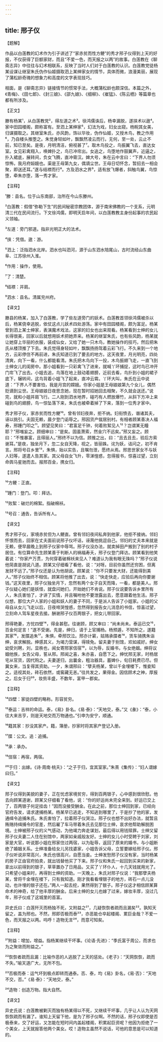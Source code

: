 ```yaml
---
---
---
```

title: 邢子仪
---




【题解】


作品以白莲教的幻术作为引子讲述了“家赤贫而性方鲠”的秀才邢子仪得到上天的好报，不仅获得了巨额家财，而且“不爱一色，而天报之以两”的故事。白莲教在《聊斋志异》中往往与幻术相联系，反映了当时人们对于白莲教的认识。白莲教党徒杨某设谋让继室朱氏伪作仙姬摄取泗上某绅家女的情节，具体而微，浪漫美丽，展现了蒲松龄奇瑰的想象力和高度的文字表现技巧。

相面，是《聊斋志异》链接情节的惯常手法，大概蒲松龄也颇深信。本篇之外，《青梅》、《田七郎》、《封三娘》、《邵九娘》、《细柳》、《崔猛》、《陈云栖》等篇章也都有所涉及。

【正文】

滕有杨某¹，从白莲教党²，得左道之术³。徐鸿儒诛后，杨幸漏脱，遂挟术以遨⁴。家中田园楼阁，颇称富有。至泗上某绅家⁵，幻法为戏，妇女出窥。杨睨其女美，归谋摄取之。其继室朱氏，亦风韵，饰以华妆，伪作仙姬，又授木鸟，教之作用⁶，乃自楼头推堕之。朱觉身轻如叶，飘飘然凌云而行。无何，至一处，云止不前，知已至矣。是夜，月明清洁，俯视甚了⁷。取木鸟投之，鸟振翼飞去，直达女室。女见彩禽翔入，唤婢扑之，鸟已冲帘出。女追之，鸟堕地作鼓翼声，近逼之，扑入裙底，展转间，负女飞腾，直冲霄汉。婢大号，朱在云中言曰：“下界人勿须惊怖，我月府姮娥也。渠是王母第九女，偶谪尘世。王母日切怀念，暂招去一相会聚，即送还耳。”遂与结襟而行⁸。方及泗水之界⁹，适有放飞爆者，斜触鸟翼，鸟惊堕，牵朱亦堕，落一秀才家。





【注释】


¹滕：县名。位于山东南部，治所在今山东滕州。

²白莲教：假借“弥勒下生”的民间秘密宗教团体，源于南宋佛教的一个支系，元明清三代在民间流行。下文徐鸿儒，即明天启年间，以白莲教教主身份起事的农民起义领袖。

³左道：旁门邪道。指非光明正大的法术。

⁴挟：凭借。遨：游。

⁵泗上：泛指泗水北岸。泗水也叫泗河，源于山东泗水陪尾山，古时流经山东曲阜、江苏徐州入淮。

⁶作用：操作，使用。

⁷了：清楚。

⁸结襟：并肩。

⁹泗水：县名。清属兖州府。





【译文】


滕县的杨某，加入了白莲教，学了些左道旁门的妖术。白莲教首领徐鸿儒被杀以后，杨某侥幸逃脱，依仗这点儿妖术四处游荡。家中有田园楼阁，颇为富足。杨某曾到泗上某士绅家，表演魔术戏法，这家的妇女也出来观看。杨某看到士绅的女儿长得很美，回家以后就想用妖术把她弄来。杨某的继室朱氏，也有些风韵，杨某就让她穿上华丽的衣服，装成仙女，又给了她一只木鸟，教她操作的技巧，然后把朱氏从楼顶推了下去。朱氏觉得身轻如叶，飘飘扬扬驾着云彩飞行。不久来到一个地方，云彩停住不再前进，朱氏知道已到了要去的地方。这天夜里，月光明亮，四处清爽，向下一看，什么都能看清。朱氏把木鸟向下一投，木鸟振翅飞走，一直飞到士绅女儿的闺房中。那小姐看到一只彩禽飞了进来，就喊丫环捕捉，这时鸟已冲开门帘飞了出去。小姐去追，鸟落在地上鼓动着翅膀，近前去看，鸟扑到小姐的裙子底下，辗转间，这鸟背着小姐飞了起来，直冲云霄。丫环大叫，朱氏在云中说道：“下界人不要害怕，我是月宫的嫦娥。你家小姐是王母娘娘第九个女儿，偶然贬谪到尘世。王母娘娘日夜思念她，现在暂时招她回去相聚，不久就会送还。”说完，就和小姐并肩飞行。二人刚到泗水地界，碰巧有人燃放爆竹，从斜下方冲上来碰到鸟的翅膀，鸟一惊坠落下来，朱氏也被牵着掉了下来，落到一位秀才家中。

秀才邢子仪，家赤贫而性方鲠¹⁰。曾有邻妇夜奔，拒不纳。妇衔愤去，谮诸其夫，诬以挑引。夫固无赖，晨夕登门诟辱之。邢因货产僦居别村。有相者顾某善决人福寿，邢踵门叩之¹¹。顾望见笑曰：“君富足千钟，何着败絮见人¹²？岂谓某无瞳耶？”邢嗤妄之。顾细审曰：“是矣。固虽萧索，然金穴不远矣。”邢又妄之。顾曰：“不惟暴富，且得丽人。”邢终不以为信。顾推之出，曰：“且去且去，验后方索谢耳。”是夜，独坐月下，忽二女自天降，视之，皆丽姝。诧为妖，诘问之，初不肯言。邢将号召乡里¹³，朱惧，始以实告，且嘱勿泄，愿终从焉。邢思世家女不与妖人妇等，遂遣人告其家。其父母自女飞升，零涕惶惑，忽得报书，惊喜过望，立刻命舆马星驰而去。报邢百金，携女归。





【注释】


¹⁰方鲠：正直。

¹¹踵门：登门。叩：拜访。

¹²败絮：破烂的棉絮。指破棉袄。

¹³号召：通告，告诉所有人。





【译文】


秀才邢子仪，家境赤贫但为人鲠直。曾有邻妇夜间私奔到他家，他拒不接纳。邻妇怀恨而去，回家在丈夫面前说邢子仪坏话，诬蔑他挑逗自己。邻妇的丈夫本来就是无赖，便早晨晚上到邢子仪家中辱骂。邢子仪没办法，就卖掉田产搬到了别的村子居住。有位算命先生顾某善于判断人的祸福寿夭，邢子仪登门拜访。顾某看到他笑着说：“你家产万贯，为何穿着破棉袄来见人？难道认为我有眼无珠吗？”邢子仪说他简直是胡说八道。顾某又仔细看了看他，说：“对呀。目前你虽然还穷困，但离发财不远了。”邢子仪还是认为他胡说。顾某说：“你不只要发大财，还能得到美人。”邢子仪始终不相信。顾某将他推了出去，说：“快走快走，应验后再向你要谢钱。”这天夜里，邢子仪独坐月下，忽然有两个女子自天而降，一看，都是美人。邢子仪疑心她们是妖怪，就盘问她们，开始她们不肯说。邢子仪说要告诉乡里所有人，朱氏害怕了，才讲了实情，并且嘱咐他不要泄露出去，愿意跟着他生活。邢子仪想，那位大户人家的小姐和妖人的妻子不同，于是派人告诉了小姐家。小姐的父母自从女儿飞走以后，日夜啼哭惶惑，忽然得到报告女儿消息的书信，惊喜过望，立刻命人驾车星夜去接。酬谢邢子仪百两银子，把女儿带回家。

邢得艳妻，方忧四壁¹⁴，得金甚慰。往谢顾，顾又审曰：“尚未尚未。泰运已交¹⁵，百金何足言！”遂不受谢。先是，绅归，请于上官捕杨。杨预遁，不知所之，遂籍其家¹⁶，发牒追朱¹⁷。朱惧，牵邢饮泣。邢亦计窘，姑赂承牒者¹⁸，赁车骑携朱诣绅，哀求解脱。绅感其义，为竭力营谋，得赎免。留夫妻于别馆，欢如戚好。绅女幼受刘聘，刘，显秩也，闻女寄邢家信宿¹⁹，以为辱，反婚书，与女绝姻。绅将议姻他族，女告父母，誓从邢。邢闻之喜，朱亦喜，自愿下之。绅忧邢无家，时杨居宅从官货，因代购之。夫妻遂归，出曩金，粗治器具，蓄婢仆，旬日耗费已尽。但冀女来，当复得其资助。一夕，朱谓邢曰：“孽夫杨某，曾以千金埋楼下，惟妾知之。适视其处，砖石依然，或窖藏无恙。”往共发之，果得金。因信顾术之神，厚报之。后女于归²⁰，妆赀丰盛，不数年，富甲一郡矣。





【注释】


¹⁴四壁：家徒四壁的略称。形容贫穷。

¹⁵泰运：吉祥的命运。泰，《易》卦名。《易·泰》：“天地交，泰。”又《彖》：“泰，小往大来吉亨，则是天地交而万物通也。”引申为安宁，顺通。

¹⁶籍其家：抄没其家产。籍，簿册，抄家时将其家产登记入册。

¹⁷牒：公文。追：追捕。

¹⁸承：承办。

¹⁹信宿：再宿，两宿。

²⁰于归：出嫁。《诗·周南·桃夭》：“之子于归，宜其室家。”朱熹《集传》：“妇人谓嫁曰归。”





【译文】


邢子仪得到美貌的妻子，正在忧虑家境贫穷，得到百两银子，心中感到很欣慰。他去向顾某道谢，顾某又仔细看了看他，说：“你的好运尚未完全来到。好运已交上了，百两银子何足挂齿！”因而没接受酬金。在此之前，那位士绅回到家，已经向官府告发，请求逮捕杨某。杨某早已逃走，不知逃到哪里了，于是抄了他的家，发通缉令追捕朱氏。朱氏害怕了，拉着邢子仪哭泣。邢子仪也想不出好办法，就暂且贿赂持缉捕令的官差，然后雇了车马带着朱氏去见那位士绅，哀求他帮助解脱困境。士绅被邢子仪的义气感动，为他竭力奔走谋划，最后得以用钱赎罪。士绅又留邢子仪夫妻二人住在别馆中，两家如亲戚般友好。士绅的女儿小时受聘于刘家，刘家是大官，听说那小姐在邢家住过两宿，以为耻辱，返回了原来的婚书，与小姐断绝了婚姻关系。士绅准备给女儿另找婆家，小姐告诉父母，立誓要嫁给邢子仪。邢子仪听说非常高兴，朱氏也很高兴，自愿当妾。士绅发愁邢子仪没有家，当时杨某的房子正由官府拍卖，就出钱替他买了下来。邢子仪和朱氏一起回到买来的新家，拿出以前得到的银子，草草置办了日用品，又买了丫环仆人，十几天钱就用光了。只希望小姐来时，再得到士绅的资助。一天晚上，朱氏对邢子仪说：“我那孽夫杨某，曾将千金埋在楼下，只有我知道。刚才我看看埋银子的地方，砖石一点儿没动，也许埋的银子还在。”两人一起去挖，果然得到了银子。邢子仪这才相信顾某算命术的神奇，给了他丰厚的酬金。后来士绅的女儿也嫁了过来，嫁妆丰厚，没过几年，邢子仪成了这城里的首富。

异史氏曰：白莲歼灭而杨独不死，又附益之²¹，几疑恢恢者疏而且漏矣²²。孰知天留之，盖为邢也。不然，邢即否极而泰²³，亦恶能仓卒起楼阁、累巨金哉？不爱一色，而天报之以两。呜呼！造物无言²⁴，而意可知矣。





【注释】


²¹附益：增加，增益。指杨某继续干坏事。《论语·先进》：“季氏富于周公，而求也为之聚敛而附益之。”

²²恢恢者疏而且漏：比喻作恶的人逃脱了上天的惩处。《老子》：“天网恢恢，疏而不失。”喻天道广大，无所不包。

²³否极而泰：运气坏到极点即转而通泰。否、泰，均《易》卦名，《易·否》：“天地不交，否。”《易·泰》：“天地交，泰。”

²⁴造物：创造万物。指大自然。





【译文】


异史氏说：白莲教被剿灭而独有杨某得以不死，又继续干坏事，几乎让人认为天网恢恢疏而有漏了。谁知上天留下他，是为了邢子仪啊。不然的话，邢子仪即使是否极泰来，交了好运，又怎能在短时间内盖起楼阁，积累起巨资呢？他因为拒绝了一个美女，上天就报答他两个美女。哎！造物主虽然不说话，可他的意思是可以知道的。